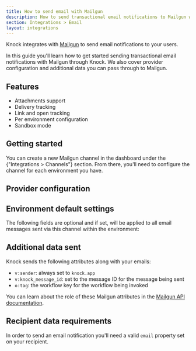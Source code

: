 ```yaml
---
title: How to send email with Mailgun
description: How to send transactional email notifications to Mailgun with Knock.
section: Integrations > Email
layout: integrations
---
```


Knock integrates with [Mailgun](https://mailgun.com/) to send email notifications to your users.

In this guide you'll learn how to get started sending transactional email notifications with Mailgun through Knock. We also cover provider configuration and additional data you can pass through to Mailgun.

## Features

- Attachments support
- Delivery tracking
- Link and open tracking
- Per environment configuration
- Sandbox mode

## Getting started

You can create a new Mailgun channel in the dashboard under the {"Integrations > Channels"} section. From there, you'll need to configure the channel for each environment you have.

## Provider configuration

<Attributes>
  <Attribute
    name="API key"
    type="string*"
    description="The public API key for your Mailgun account"
  />
  <Attribute
    name="Domain"
    type="string*"
    description="The sending domain for your Mailgun account"
  />
  <Attribute
    name="Region"
    type="enum*"
    description="The sending region (US or EU) for your Mailgun account"
  />
  <Attribute
    name="Open tracking"
    type="boolean"
    description="Should the provider track opens on their service?"
  />
  <Attribute
    name="Link tracking"
    type="boolean"
    description="Should the provider track link clicks on their service?"
  />
  <Attribute
    name="From email address"
    type="string | liquid*"
    description="The sender email address (can use Liquid tags)"
  />
  <Attribute
    name="From name"
    type="string | liquid"
    description="The sender name (can use Liquid tags)"
  />
</Attributes>

## Environment default settings

The following fields are optional and if set, will be applied to all email messages sent via this channel within the environment:

<Attributes>
  <Attribute
    name="Reply-to address"
    type="string | liquid"
    description="The reply-to email address (can use Liquid tags)"
  />
  <Attribute
    name="CC address"
    type="string | liquid"
    description="The cc email address (can use Liquid tags)"
  />
  <Attribute
    name="BCC address"
    type="string | liquid"
    description="The bcc email address (can use Liquid tags)"
  />
  <Attribute
    name="JSON overrides"
    type="string | liquid"
    description="Provider API's paramater overrides"
  />
</Attributes>

## Additional data sent

Knock sends the following attributes along with your emails:

- `v:sender`: always set to `knock.app`
- `v:knock_message_id`: set to the message ID for the message being sent
- `o:tag`: the workflow key for the workflow being invoked

You can learn about the role of these Mailgun attributes in the [Mailgun API documentation](https://documentation.mailgun.com/en/latest/quickstart.html).

## Recipient data requirements

In order to send an email notification you'll need a valid `email` property set on your recipient.
